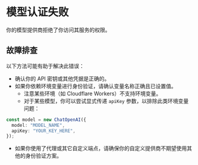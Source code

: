 # 模型认证失败

你的模型提供商拒绝了你访问其服务的权限。

## 故障排查

以下方法可能有助于解决此错误：

- 确认你的 API 密钥或其他凭据是正确的。
- 如果你依赖环境变量进行身份验证，请确认变量名称正确且已设置值。
  - 注意某些环境（如 Cloudflare Workers）不支持环境变量。
  - 对于某些模型，你可以尝试显式传递 `apiKey` 参数，以排除此类环境变量问题：

```ts
const model = new ChatOpenAI({
  model: "MODEL_NAME",
  apiKey: "YOUR_KEY_HERE",
});
```

- 如果你使用了代理或其它自定义端点，请确保你的自定义提供商不期望使用其他的身份验证方案。